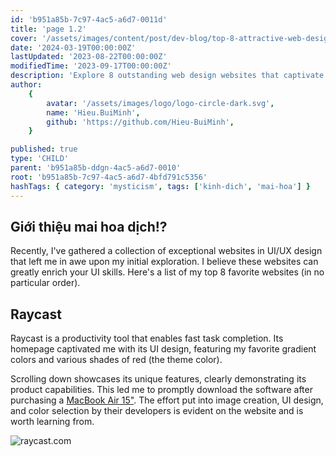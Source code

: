 ```yaml
---
id: 'b951a85b-7c97-4ac5-a6d7-0011d'
title: 'page 1.2'
cover: '/assets/images/content/post/dev-blog/top-8-attractive-web-design-websites/cover.png'
date: '2024-03-19T00:00:00Z'
lastUpdated: '2023-08-22T00:00:00Z'
modifiedTime: '2023-09-17T00:00:00Z'
description: 'Explore 8 outstanding web design websites that captivate and inspire. Elevate your design game with these top-notch platforms.'
author:
    {
        avatar: '/assets/images/logo/logo-circle-dark.svg',
        name: 'Hieu.BuiMinh',
        github: 'https://github.com/Hieu-BuiMinh',
    }

published: true
type: 'CHILD'
parent: 'b951a85b-ddgn-4ac5-a6d7-0010'
root: 'b951a85b-7c97-4ac5-a6d7-4bfd791c5356'
hashTags: { category: 'mysticism', tags: ['kinh-dich', 'mai-hoa'] }
---
```


## Giới thiệu mai hoa dịch!?

Recently, I've gathered a collection of exceptional websites in UI/UX design that left me in awe upon my initial exploration. I believe these websites can greatly enrich your UI skills. Here's a list of my top 8 favorite websites (in no particular order).

## Raycast

Raycast is a productivity tool that enables fast task completion. Its homepage captivated me with its UI design, featuring my favorite gradient colors and various shades of red (the theme color).

Scrolling down showcases its unique features, clearly demonstrating its product capabilities. This led me to promptly download the software after purchasing a [MacBook Air 15"](/uses). The effort put into image creation, UI design, and color selection by their developers is evident on the website and is worth learning from.

<Image
	src="/assets/images/content/post/dev-blog/top-8-attractive-web-design-websites/raycast-com.png"
	width={1920}
	height={1024}
	alt="raycast.com"
/>
